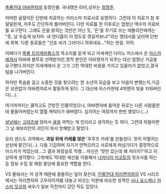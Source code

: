 [[폭룡전대 아바렌쟈]]의 등장인물. 국내명은 타이,성우는 [[정명준]].

어떠한 골절이든 단번에 치료하는 카리스마 치료사로 유명하다. 그런데 이 치료가 참 후덜덜한게, 저주도 간단하게 풀어버린다. 
다만 치료를 한 이후로는 엄청난 액수의 치료비를 요구한다. 그래도 돈을 밝히는 것만은 아닌 듯, '돈'을 무기로 쓰는 에볼리안에게는 "훗, 날 우습게 보지마. 내 댄디즘이 이 정도로 꺾일까보냐!"라는 명대사를 날리며 단번에 회복. 다른 동료들은 "산죠 씨가 그러다니 의외네요..."하는 반응. 어허.

어쩌다가 [[폭룡 트리케라톱스]]의 목소리를 듣게 되고 이세계인 다이노 어스에서 온 [[아스카]]에게서 아바레 블루로 선택받지만,정작 본인은 아바렌쟈가 되주는 대신 엄청난 거금을 요구했다.하지만 이세계에서 온 그가 그런 막대한 비용을 가지고 있을리가 없었고,결국 팀을 나가버린다.

하지만 목숨을 걸고 소중한 것을 찾으려는 한 소년의 모습을 보고 마음이 변했는지,거금은 상관없이 아바렌쟈로서 활동하게 된다. 그 대신에 아스카한테 4억엔의 빚을 지워버린다(...).

여기까까지는 쿨하고도 건방진 인물이었으나, 아바렌쟈에 들어온 뒤로는 다른 사람들한테 물들어버렸는지 열혈 캐릭터가 돼버렸다. 심지어는 여장까지 한번 했었다.(...)

[[설날]]에는 [[고테츠]]에 앉아서 [[귤]]을 까먹는 게 진리라고 생각하는 듯 하다. 그런데 하필이면 그 날 에보리안의 괴인이 와서 방해받고 말았다.

요리 센스도 괴악해서, '''과일 위에 카레를 얹은''' '후루츠 카레'를 만들었다. 맛이 어떨지는 상상에 맡긴다(...). 다들 기겁하며 자기가 안먹으려고 서로에게 떠넘기다가 결정적으로 아스카가 먹었는데...그 결과 화장실로 직행... 
자신은 '맛만 있는데 왜 저러지?'하고 이상하게 생각했다. 그밖에도 막대한 재산을 이용해서 [[나카다이 미코토]]의 뒷조사를 하는 등 정보 수집 및 재원 충당에 중요한 역할을 한다. 

VS 물에서는 저 성격 때문에 충돌하는 일이 잦은데, [[인풍전대 허리켄쟈]]와의 VS 시리즈에서는 허리켄쟈와 고우라이쟈를 대놓고 비꼬는 덕분에 비슷한 성격인 [[시나 요스케]]나 [[카스미 잇코]]와 싸우기 일보 직전까지 갔던 적도 있었다. 
